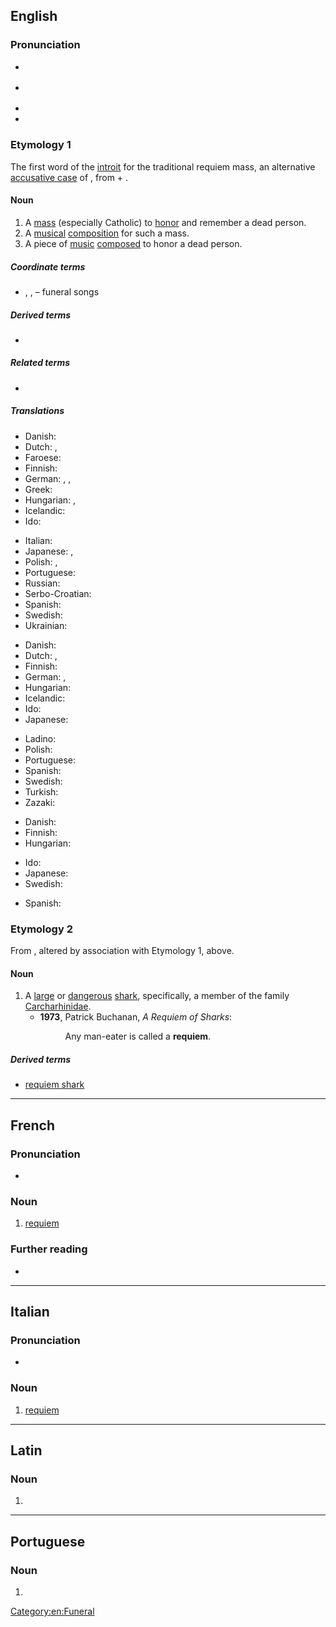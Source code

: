 {{also|Requiem|réquiem}}
==English==
{{was wotd|2009|August|29}}
{{wikipedia}}

===Pronunciation===
* {{a|UK}} {{IPA|/ˈɹɛkwɪəm/|/ˈɹɛkwiɛm/|lang=en}}
* {{a|US}} {{IPA|/ˈɹɛɪkwi.əm/|/ˈɹɛkwi.əm/|lang=en}}
* {{hyphenation|re|qui|em|lang=en}}
* {{audio|en-us-requiem.ogg|Audio (US)|lang=en}}

===Etymology 1===
{{PIE root|en|kʷyeh₁}}
The first word of the [[introit]] for the traditional requiem mass, an alternative [[accusative case]] of {{der|en|la|requiēs||rest, repose}}, from {{m|la|re-||again}} + {{m|la|quiēs||rest, quiet}}.

====Noun====
{{en-noun}}

# A [[mass]] (especially Catholic) to [[honor]] and remember a dead person.
# A [[musical]] [[composition]] for such a mass.
# A piece of [[music]] [[composed]] to honor a dead person. <!--specifically not religious mourners-->

=====Coordinate terms=====
* {{l|en|dirge}}, {{l|en|elegy}}, {{l|en|threnody}} – funeral songs

=====Derived terms=====
* {{l|en|requiem mass}}

=====Related terms=====
* {{l|en|requiescat}}

=====Translations=====
{{trans-top|mass to honor and remember a dead person}}
* Danish: {{t+|da|rekviem|n}}
* Dutch: {{t+|nl|requiem}}, {{t+|nl|dodenmis}}
* Faroese: {{t|fo|sálarmessa|f}}
* Finnish: {{t|fi|sielunmessu}}
* German: {{t+|de|Requiem|n}}, {{t+|de|Totenmesse|f}}, {{t|de|Seelenmesse|f}}
* Greek: {{t+|el|μνημόσυνο|n}}
* Hungarian: {{t+|hu|rekviem}}, {{t+|hu|gyászmise}}
* Icelandic: {{t|is|sálumessa|f}}
* Ido: {{t+|io|requiem}}
{{trans-mid}}
* Italian: {{t+|it|requiem}}
* Japanese: {{t|ja|死者のためのミサ|tr=shishano tame no misa}}, {{t|ja|引導|tr=indou}}
* Polish: {{t|pl|rekwiem}}, {{t|pl|msza za zmarłych}}
* Portuguese: {{t+|pt|réquiem|m}}
* Russian: {{t+|ru|ре́квием|m}}
* Serbo-Croatian: {{t+|sh|opelo}}
* Spanish: {{t+|es|réquiem|m}}
* Swedish: {{t+|sv|rekviem|n}}
* Ukrainian: {{t|uk|ре́квієм|m}}
{{trans-bottom}}

{{trans-top|musical composition composed for such a mass}}
* Danish: {{t+|da|rekviem|n}}
* Dutch: {{t+|nl|requiem}}, {{t+|nl|dodenmis}}
* Finnish: {{t+|fi|requiem}}
* German: {{t+|de|Requiem|n}}, {{t+|de|Totenmesse|f}}
* Hungarian: {{t+|hu|rekviem}}
* Icelandic: {{t|is|sálumessa|f}}
* Ido: {{t+|io|requiem}}
* Japanese: {{t|ja|鎮魂歌|tr=chinkonka}}
{{trans-mid}}
* Ladino: {{t|lad|endecha}}
* Polish: {{t+|pl|requiem|n}}
* Portuguese: {{t+|pt|réquiem|m}}
* Spanish: {{t+|es|réquiem|m}}
* Swedish: {{t+|sv|rekviem|n}}
* Turkish: {{t+|tr|ağıt}}
* Zazaki: {{t|zza|hewal}}
{{trans-bottom}}

{{trans-top|piece of music composed to honor a dead person}}
* Danish: {{t+|da|rekviem|n}}
* Finnish: {{t+|fi|requiem}}
* Hungarian: {{t+|hu|rekviem}}
{{trans-mid}}
* Ido: {{t+|io|requiem}}
* Japanese: {{t|ja|鎮魂歌|tr=chinkonka}}
* Swedish: {{t+|sv|rekviem|n}}
{{trans-bottom}}

{{checktrans-top}}
* Spanish: {{t+check|es|réquiem}}
{{trans-mid}}
{{trans-bottom}}

===Etymology 2===
From {{etyl|fr|en}} {{m|fr|requin}}, altered by association with Etymology 1, above.

====Noun====
{{en-noun}}

# A [[large]] or [[dangerous]] [[shark]], specifically, {{lb|en|zoology}} a member of the family [[Carcharhinidae]].
#* '''1973''', Patrick Buchanan, ''A Requiem of Sharks'':
#*: Any man-eater is called a '''requiem'''.

=====Derived terms=====
* [[requiem shark]]

[[Category:en:Funeral]]

----

==French==

===Pronunciation===
* {{IPA|/ʁe.kɥi.jɛm/|/ʁe.kwi.jɛm/|lang=fr}}

===Noun===
{{fr-noun|m}}

# [[#English|requiem]]

===Further reading===
* {{R:TLFi}}

----

==Italian==

===Pronunciation===
* {{IPA|/ˈrɛkwiˌem/|/ˈrɛkɥem/|lang=it}}

===Noun===
{{head|it|noun|g=m|invariable}}

# [[requiem#English|requiem]]

----

==Latin==

===Noun===
{{la-noun-form|requiēm}}

# {{inflection of|requies||acc|s|lang=la}}

----

==Portuguese==

===Noun===
{{pt-noun|m}}

# {{alternative spelling of|réquiem|lang=pt}}